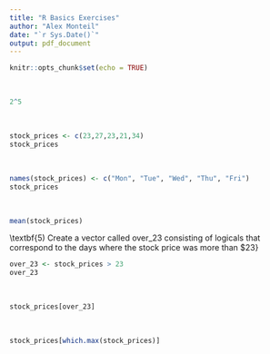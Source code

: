 ```yaml
---
title: "R Basics Exercises"
author: "Alex Monteil"
date: "`r Sys.Date()`"
output: pdf_document
---
```


```r
knitr::opts_chunk$set(echo = TRUE)
```

\textbf{1) What is 2 to the power of 5 ?}\

```r
2^5
```

\textbf{2) Create a vector called stock prices with the following data points: 23,27,23,21,34}\

```r
stock_prices <- c(23,27,23,21,34)
stock_prices
```

\textbf{3) Assign names to the price data points relating to the day of the week, starting with Mon, Tue, Wed, etc ...}\

```r
names(stock_prices) <- c("Mon", "Tue", "Wed", "Thu", "Fri")
stock_prices
```
\textbf{4) What is the average of the stock price for the week ?}\

```r
mean(stock_prices)
```
\textbf{5) Create a vector called over_23 consisting of logicals that correspond to the days where the stock price was more than $23}\

```r
over_23 <- stock_prices > 23
over_23
```
\textbf{6) Use the over\_23 vector to filter out the sock\_prices vector only return the elements over \$23}\

```r
stock_prices[over_23]
```
\textbf{7) Use a built in function to find the day the price was the highest}\

```r
stock_prices[which.max(stock_prices)]
```

